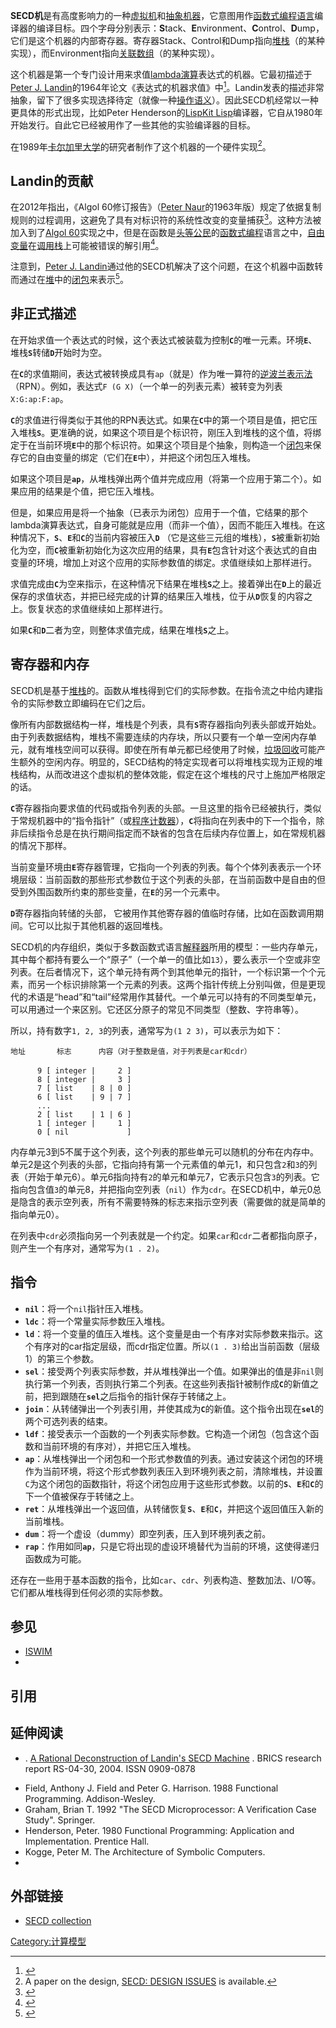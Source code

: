 '''SECD机'''是有高度影响力的一种[[虚拟机|虚拟机]]和[[抽象机器|抽象机器]]，它意图用作[[函数式编程|函数式编程语言]]编译器的编译目标。四个字母分别表示：'''S'''tack、'''E'''nvironment、'''C'''ontrol、'''D'''ump，它们是这个机器的内部寄存器。寄存器Stack、Control和Dump指向[[堆栈|堆栈]]（的某种实现），而Environment指向[[关联数组|关联数组]]（的某种实现）。  

这个机器是第一个专门设计用来求值[[lambda演算|lambda演算]]表达式的机器。它最初描述于[[Peter_J._Landin|Peter J. Landin]]的1964年论文《表达式的机器求值》中<ref>{{Cite journal| last1 = Landin | first1 = P. J. | author1-link = Peter Landin| title = The Mechanical Evaluation of Expressions| doi = 10.1093/comjnl/6.4.308| journal = {{en-link|The Computer Journal}} | volume = 6| issue = 4| pages = 308–320| date=January 1964 }}</ref>。Landin发表的描述非常抽象，留下了很多实现选择待定（就像一种[[操作语义|操作语义]]）。因此SECD机经常以一种更具体的形式出现，比如Peter Henderson的[[LispKit_Lisp|LispKit Lisp]]编译器，它自从1980年开始发行。自此它已经被用作了一些其他的实验编译器的目标。

在1989年[[卡尔加里大学|卡尔加里大学]]的研究者制作了这个机器的一个硬件实现<ref>A paper on the design, [http://hdl.handle.net/1880/46590 SECD: DESIGN ISSUES] is available.</ref>。

==Landin的贡献==
{{en-link|David Turner|David Turner (computer scientist)|D. A. Turner}}在2012年指出，《Algol 60修订报告》（[[彼得·諾爾|Peter Naur]]的1963年版）规定了依据复制规则的过程调用，这避免了具有对标识符的系统性改变的变量捕获<ref>{{Cite web|url=https://www.cs.kent.ac.uk/people/staff/dat/tfp12/tfp12.pdf|author=D. A. Turner|title=Some History of Functional Programming Languages|publisher=in an invited lecture TFP12, St Andrews University|date=12 June 2012|quote=Algol 60 is not normally thought of as a functional language but its rules for procedures (the Algol equivalent of functions) and variable binding were closely related to those of [[λ演算|λ-calculus]]. <br />The Revised Report on Algol 60 (Naur 1963) is a model of precise technical writing. It defines the effect of a procedure call by a copying rule with a requirement for systematic change of identifiers where needed to avoid variable capture — exactly like β-reduction. <br />Although formal parameters could be declared value the default parameter passing mode was call by name, which required the actual parameter to be copied unevaluated into the procedure body at every occurrence of the formal parameter. This amounts to normal order reduction (but not graph reduction, there is no sharing). The use of call by name allowed an ingenious programming technique: Jensen’s Device.|access-date=2021-02-18|archive-date=2020-04-15|archive-url=https://web.archive.org/web/20200415053847/https://www.cs.kent.ac.uk/people/staff/dat/tfp12/tfp12.pdf}}</ref>。这种方法被加入到了[[Algol_60|Algol 60]]实现之中，但是在函数是[[头等函数|头等公民]]的[[函数式编程|函数式编程]]语言之中，[[自由变量|自由变量]]在[[调用栈|调用栈]]上可能被错误的解引用<ref>{{Cite web|url=https://www.cs.kent.ac.uk/people/staff/dat/tfp12/tfp12.pdf|author=D. A. Turner|title=Some History of Functional Programming Languages|publisher=in an invited lecture TFP12, St Andrews University|date=12 June 2012|quote=Algol 60 allowed textually nested procedures and passing procedures as parameters (but not returning procedures as results). The requirement in the copying rule for systematic change of identifiers has the effect of enforcing static (that is lexicographic) binding of free variables. <br />In their book “Algol 60 Implementation”, Randell and Russell (1964, Sect. 2.2) handle this by two sets of links between stack frames. The dynamic chain links each stack frame, representing a procedure call, to the frame that called it. The static chain links each stack frame to that of the textually containing procedure, which might be much further away. Free variables are accessed via the static chain. <br />This mechanism works well for Algol 60 but in a language in which functions can be returned as results, a free variable might be held onto after the function call in which it was created has returned, and will no longer be present on the stack.|access-date=2021-02-18|archive-date=2020-04-15|archive-url=https://web.archive.org/web/20200415053847/https://www.cs.kent.ac.uk/people/staff/dat/tfp12/tfp12.pdf}}</ref>。

{{en-link|David Turner|David Turner (computer scientist)|D. A. Turner}}注意到，[[彼得·兰丁|Peter J. Landin]]通过他的SECD机解决了这个问题，在这个机器中函数转而通过在[[堆积|堆]]中的[[闭包_(计算机科学)|闭包]]来表示<ref>{{Cite web|url=https://www.cs.kent.ac.uk/people/staff/dat/tfp12/tfp12.pdf|author=D. A. Turner|title=Some History of Functional Programming Languages|publisher=in an invited lecture TFP12, St Andrews University|date=12 June 2012|quote=Landin (1964) solved this in his SECD machine. A function is represented by a closure, consisting of code for the function plus the environment for its free variables. The environment is a linked list of name-value pairs. Closures live in the heap.|access-date=2021-02-18|archive-date=2020-04-15|archive-url=https://web.archive.org/web/20200415053847/https://www.cs.kent.ac.uk/people/staff/dat/tfp12/tfp12.pdf}}</ref>。

==非正式描述==

在开始求值一个表达式的时候，这个表达式被装载为控制'''<code>C</code>'''的唯一元素。环境'''<code>E</code>'''、堆栈'''<code>S</code>'''转储'''<code>D</code>'''开始时为空。

在'''<code>C</code>'''的求值期间，表达式被转换成具有<code>ap</code>（就是{{en-link|apply|}}）作为唯一算符的[[逆波兰表示法|逆波兰表示法]]（RPN）。例如，表达式<code>F (G X)</code>（一个单一的列表元素）被转变为列表<code>X:G:ap:F:ap</code>。

'''<code>C</code>'''的求值进行得类似于其他的RPN表达式。如果在'''<code>C</code>'''中的第一个项目是值，把它压入堆栈'''<code>S</code>'''。更准确的说，如果这个项目是个标识符，刚压入到堆栈的这个值，将绑定于在当前环境'''<code>E</code>'''中的那个标识符。如果这个项目是个抽象，则构造一个[[闭包_(计算机科学)|闭包]]来保存它的自由变量的绑定（它们在'''<code>E</code>'''中），并把这个闭包压入堆栈。

如果这个项目是'''<code>ap</code>'''，从堆栈弹出两个值并完成应用（将第一个应用于第二个）。如果应用的结果是个值，把它压入堆栈。

但是，如果应用是将一个抽象（已表示为闭包）应用于一个值，它结果的那个lambda演算表达式，自身可能就是应用（而非一个值），因而不能压入堆栈。在这种情况下，'''<code>S</code>'''、'''<code>E</code>'''和'''<code>C</code>'''的当前内容被压入'''<code>D</code>''' （它是这些三元组的堆栈），'''<code>S</code>'''被重新初始化为空，而'''<code>C</code>'''被重新初始化为这次应用的结果，具有'''<code>E</code>'''包含针对这个表达式的自由变量的环境，增加上对这个应用的实际参数值的绑定。求值继续如上那样进行。

求值完成由'''<code>C</code>'''为空来指示，在这种情况下结果在堆栈'''<code>S</code>'''之上。接着弹出在'''<code>D</code>'''上的最近保存的求值状态，并把已经完成的计算的结果压入堆栈，位于从'''<code>D</code>'''恢复的内容之上。恢复状态的求值继续如上那样进行。

如果'''<code>C</code>'''和'''<code>D</code>'''二者为空，则整体求值完成，结果在堆栈'''<code>S</code>'''之上。

==寄存器和内存==
 
SECD机是基于[[堆栈|堆栈]]的。函数从堆栈得到它们的实际参数。在指令流之中给内建指令的实际参数立即编码在它们之后。

像所有内部数据结构一样，堆栈是个列表，具有'''<code>S</code>'''寄存器指向列表头部或开始处。由于列表数据结构，堆栈不需要连续的内存块，所以只要有一个单一空闲内存单元，就有堆栈空间可以获得。即使在所有单元都已经使用了时候，[[垃圾回收_(计算机科学)|垃圾回收]]可能产生额外的空闲内存。明显的，SECD结构的特定实现者可以将堆栈实现为正规的堆栈结构，从而改进这个虚拟机的整体效能，假定在这个堆栈的尺寸上施加严格限定的话。

'''<code>C</code>'''寄存器指向要求值的代码或指令列表的头部。一旦这里的指令已经被执行，类似于常规机器中的“指令指针”（或[[程序计数器|程序计数器]]），'''<code>C</code>'''将指向在列表中的下一个指令，除非后续指令总是在执行期间指定而不缺省的包含在后续内存位置上，如在常规机器的情况下那样。

当前变量环境由'''<code>E</code>'''寄存器管理，它指向一个列表的列表。每个个体列表表示一个环境层级：当前函数的那些形式参数位于这个列表的头部，在当前函数中是自由的但受到外围函数所约束的那些变量，在'''<code>E</code>'''的另一个元素中。

'''<code>D</code>'''寄存器指向转储的头部， 它被用作其他寄存器的值临时存储，比如在函数调用期间。它可以比拟于其他机器的返回堆栈。

SECD机的内存组织，类似于多数函数式语言[[解释器|解释器]]所用的模型：一些内存单元，其中每个都持有要么一个“原子”（一个单一的值比如<code>13</code>），要么表示一个空或非空列表。在后者情况下，这个单元持有两个到其他单元的指针，一个标识第一个个元素，而另一个标识排除第一个元素的列表。这两个指针传统上分别叫做{{en-link|CAR与CDR|CAR and CDR|<code>car</code>和<code>cdr</code>}}，但是更现代的术语是“head”和“tail”经常用作其替代。一个单元可以持有的不同类型单元，可以用通过一个{{en-link|标志体系|Tagged architecture|标志}}来区别。它还区分原子的常见不同类型（整数、字符串等）。

所以，持有数字<code>1, 2, 3</code>的列表，通常写为<code>(1 2 3)</code>，可以表示为如下：

 地址       标志      内容（对于整数是值，对于列表是car和cdr）
 
       9 [ integer |     2 ]
       8 [ integer |     3 ]
       7 [ list    | 8 | 0 ]
       6 [ list    | 9 | 7 ]
       ...
       2 [ list    | 1 | 6 ]
       1 [ integer |     1 ]
       0 [ nil             ]

内存单元3到5不属于这个列表，这个列表的那些单元可以随机的分布在内存中。单元2是这个列表的头部，它指向持有第一个元素值的单元1，和只包含<code>2</code>和<code>3</code>的列表（开始于单元6）。单元6指向持有<code>2</code>的单元和单元7，它表示只包含<code>3</code>的列表。它指向包含值<code>3</code>的单元8，并把指向空列表（<code>nil</code>）作为<code>cdr</code>。在SECD机中，单元0总是隐含的表示空列表，所有不需要特殊的标志来指示空列表（需要做的就是简单的指向单元0）。

在列表中<code>cdr</code>必须指向另一个列表就是一个约定。如果<code>car</code>和<code>cdr</code>二者都指向原子，则产生一个有序对，通常写为<code>(1 . 2)</code>。

==指令==

* '''<code>nil</code>'''：将一个<code>nil</code>指针压入堆栈。
* '''<code>ldc</code>'''：将一个常量实际参数压入堆栈。
* '''<code>ld </code>'''：将一个变量的值压入堆栈。这个变量是由一个有序对实际参数来指示。这个有序对的car指定层级，而cdr指定位置。所以<code>(1 . 3)</code>给出当前函数（层级1）的第三个参数。
* '''<code>sel</code>'''：接受两个列表实际参数，并从堆栈弹出一个值。如果弹出的值是非<code>nil</code>则执行第一个列表，否则执行第二个列表。在这些列表指针被制作成'''<code>C</code>'''的新值之前，把到跟随在'''<code>sel</code>'''之后指令的指针保存于转储之上。
* '''<code>join</code>'''：从转储弹出一个列表引用，并使其成为'''<code>C</code>'''的新值。这个指令出现在'''<code>sel</code>'''的两个可选列表的结束。
* '''<code>ldf</code>'''：接受表示一个函数的一个列表实际参数。它构造一个闭包（包含这个函数和当前环境的有序对），并把它压入堆栈。
* '''<code>ap </code>'''：从堆栈弹出一个闭包和一个形式参数值的列表。通过安装这个闭包的环境作为当前环境，将这个形式参数列表压入到环境列表之前，清除堆栈，并设置<code>C</code>为这个闭包的函数指针，将这个闭包应用于这些形式参数。以前的'''<code>S</code>'''、'''<code>E</code>'''和'''<code>C</code>'''的下一个值被保存于转储之上。
* '''<code>ret</code>'''：从堆栈弹出一个返回值，从转储恢复'''<code>S</code>'''、'''<code>E</code>'''和'''<code>C</code>'''，并把这个返回值压入新的当前堆栈。
* '''<code>dum</code>'''：将一个虚设（dummy）即空列表，压入到环境列表之前。
* '''<code>rap</code>'''：作用如同'''<code>ap</code>'''，只是它将出现的虚设环境替代为当前的环境，这使得递归函数成为可能。

还存在一些用于基本函数的指令，比如<code>car</code>、<code>cdr</code>、列表构造、整数加法、I/O等。它们都从堆栈得到任何必须的实际参数。

== 参见 ==
* [[ISWIM|ISWIM]]
* {{en-link|Krivine机|Krivine machine}}

== 引用 ==
{{reflist|2}}

== 延伸阅读 ==
* {{en-link|Olivier Danvy}}. [http://www.brics.dk/RS/03/33/ A Rational Deconstruction of Landin's SECD Machine] {{Wayback|url=http://www.brics.dk/RS/03/33/ |date=20201101123315 }}. BRICS research report RS-04-30, 2004. ISSN 0909-0878
* Field, Anthony J. Field and Peter G. Harrison. 1988 Functional Programming. Addison-Wesley. {{ISBN|0-201-19249-7}}
* Graham, Brian T. 1992 "The SECD Microprocessor: A Verification Case Study". Springer. {{ISBN|0-7923-9245-0}}
* Henderson, Peter. 1980 Functional Programming: Application and Implementation. Prentice Hall. {{ISBN|0-13-331579-7}}
* Kogge, Peter M. The Architecture of Symbolic Computers. {{ISBN|0-07-035596-7}}
* {{Cite journal| author=[[Peter_Landin|Peter Landin]] | title = The next 700 programming languages| doi = 10.1145/365230.365257| journal = [[Communications_of_the_ACM|Comm. ACM]]| volume = 9| issue = 3| pages = 157–166| date = March 1966| url = http://fsl.cs.uiuc.edu/images/e/ef/P157-landin.pdf| access-date = 2021-02-18| archive-date = 2010-06-20| archive-url = https://web.archive.org/web/20100620004154/http://fsl.cs.uiuc.edu/images/e/ef/P157-landin.pdf| dead-url = yes}}

==外部链接==
*[http://skelet.ludost.net/sec/ SECD collection] {{Wayback|url=http://skelet.ludost.net/sec/ |date=20070927225804 }}

{{DEFAULTSORT:Secd Machine}}
[[Category:计算模型|Category:计算模型]]